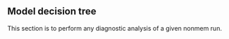 
## Model decision tree  <a name="model_decision_tree"></a>

This section is to perform any diagnostic analysis of a given nonmem run. 

  
 

